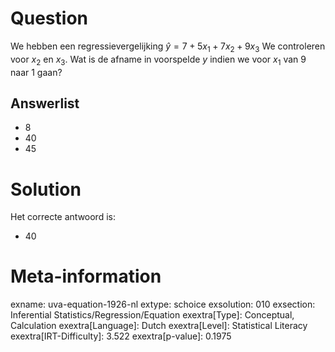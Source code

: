 Question
========

We hebben een regressievergelijking $\hat{y} = 7 + 5x_{1} +
7x_{2} + 9x_{3}$ We controleren voor *x*~2~ en *x*~3~. Wat is de
afname in voorspelde *y* indien we voor *x*~1~ van 9 naar 1 gaan?

Answerlist
----------

* 8
* 40
* 45

Solution
========

Het correcte antwoord is: 

* 40

Meta-information
================
exname: uva-equation-1926-nl
extype: schoice
exsolution: 010
exsection: Inferential Statistics/Regression/Equation
exextra[Type]: Conceptual, Calculation
exextra[Language]: Dutch
exextra[Level]: Statistical Literacy
exextra[IRT-Difficulty]: 3.522
exextra[p-value]: 0.1975
